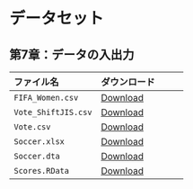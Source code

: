 # データセット {.unnumbered}

## 第7章：データの入出力

|ファイル名|ダウンロード|
|:---|:---|
|`FIFA_Women.csv`|<span class="rn4e_btn">[Download](Data/FIFA_Women.csv)</span>|
|`Vote_ShiftJIS.csv`|<span class="rn4e_btn">[Download](Data/Vote_ShiftJIS.csv)</span>|
|`Vote.csv`|<span class="rn4e_btn">[Download](Data/Vote.csv)</span>|
|`Soccer.xlsx`|<span class="rn4e_btn">[Download](Data/Soccer.xlsx)</span>|
|`Soccer.dta`|<span class="rn4e_btn">[Download](Data/Soccer.dta)</span>|
|`Scores.RData`|<span class="rn4e_btn">[Download](Data/Scores.RData)</span>|

<!--
今後、ダウンロードボタンのショートコードのLuaフィルダーを作成
参考）https://github.com/shafayetShafee/downloadthis
-->
